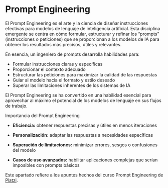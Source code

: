 # Prompt Engineering {.unnumbered}

El Prompt Engineering es el arte y la ciencia de diseñar instrucciones efectivas para modelos de lenguaje de inteligencia artificial. Esta disciplina emergente se centra en cómo formular, estructurar y refinar los "prompts" (instrucciones o peticiones) que se proporcionan a los modelos de IA para obtener los resultados más precisos, útiles y relevantes.

En esencia, un ingeniero de prompts desarrolla habilidades para:

- Formular instrucciones claras y específicas
- Proporcionar el contexto adecuado
- Estructurar las peticiones para maximizar la calidad de las respuestas
- Guiar al modelo hacia el formato y estilo deseado
- Superar las limitaciones inherentes de los sistemas de IA

El Prompt Engineering se ha convertido en una habilidad esencial para aprovechar al máximo el potencial de los modelos de lenguaje en sus flujos de trabajo.

Importancia del Prompt Engineering

- **Eficiencia:** obtener respuestas precisas y útiles en menos iteraciones

- **Personalización:** adaptar las respuestas a necesidades específicas

- **Superación de limitaciones:** minimizar errores, sesgos o confusiones del modelo

- **Casos de uso avanzados:** habilitar aplicaciones complejas que serían imposibles con prompts básicos

Este apartado refiere a los apuntes hechos del curso Prompt Engineering de [Platzi](https://platzi.com/).